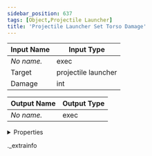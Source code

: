 ```yaml
---
sidebar_position: 637
tags: [Object,Projectile Launcher]
title: 'Projectile Launcher Set Torso Damage'
---
```






<IChip uuid="531dc709-286e-429c-9d51-537a63d74f76" />

| Input Name | Input Type |
|-----------|-----------|
| *No name.* | exec |
| Target | projectile launcher |
| Damage | int |

| Output Name | Output Type |
|-----------|-----------|
| *No name.* | exec |


<details>
  <summary>Properties</summary>
  <div>
    <div>
    <table>
      <thead>
        <tr>
          <th>Room availability:</th>
          <th>Available everywhere</th>
        </tr>
        <tr>
          <th>Is beta required?</th>
          <th>No</th>
        </tr>
        <tr>
          <th>Is this chip a trolling risk?</th>
          <th>No</th>
        </tr>
        <tr>
          <th>Is this chip a role assignment risk?</th>
          <th>No</th>
        </tr>
        <tr>
          <th>Chip UUID</th>
          <th>531dc709-286e-429c-9d51-537a63d74f76</th>
        </tr>
      </thead>
    </table>
    </div>
  </div>
</details>

._extrainfo